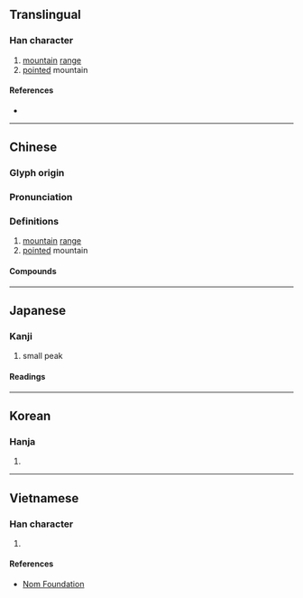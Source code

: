 {{also|峦}}
{{character info/new}}
==Translingual==

===Han character===
{{Han char|rn=46|rad=山|as=19|sn=22|four=22772|canj=VFU|ids=⿱䜌山}}

# [[mountain]] [[range]]
# [[point]]ed mountain

====References====
* {{Han ref|kx=0322.430|dkj=08640|dj=0623.090|hdz=10808.120|uh=5DD2|ud=24018|bh=C572|bd=50546}}

----

==Chinese==
{{zh-forms|s=峦}}

===Glyph origin===
{{Han etym}}

===Pronunciation===
{{zh-pron
|m=luán
|c=lyun4
|mn=loân
|mn-t=luang5/luêng5
|mn-t_note=luang5 - Shantou; luêng5 - Chaozhou
|mc=y
|oc=y
|cat=
}}

===Definitions===
{{zh-hanzi}}

# [[mountain]] [[range]]
# [[point]]ed mountain

====Compounds====
{{zh-der|封巒|層巒疊嶂|山巒|岡巒|峰巒|巒兄巒弟|疊嶺層巒|萬巒鄉|秀姑巒溪}}

----

==Japanese==

===Kanji===
{{ja-kanji|grade=|rs=山19}}

# small peak

====Readings====
{{ja-readings
|goon=らん
|kanon=らん
|kun=みね-}}

----

==Korean==

===Hanja===
{{ko-hanja|hangeul=만|rv=man|mr=man}}

# {{defn|lang=ko|sort=山19}}

----

==Vietnamese==

===Han character===
{{vi-readings|rs=山19|hanviet=loại}}

# {{defn|lang=vi|sort=山19}}

====References====
* [http://nomfoundation.org/common/nom_details.php?codepoint=5dd2 Nom Foundation]